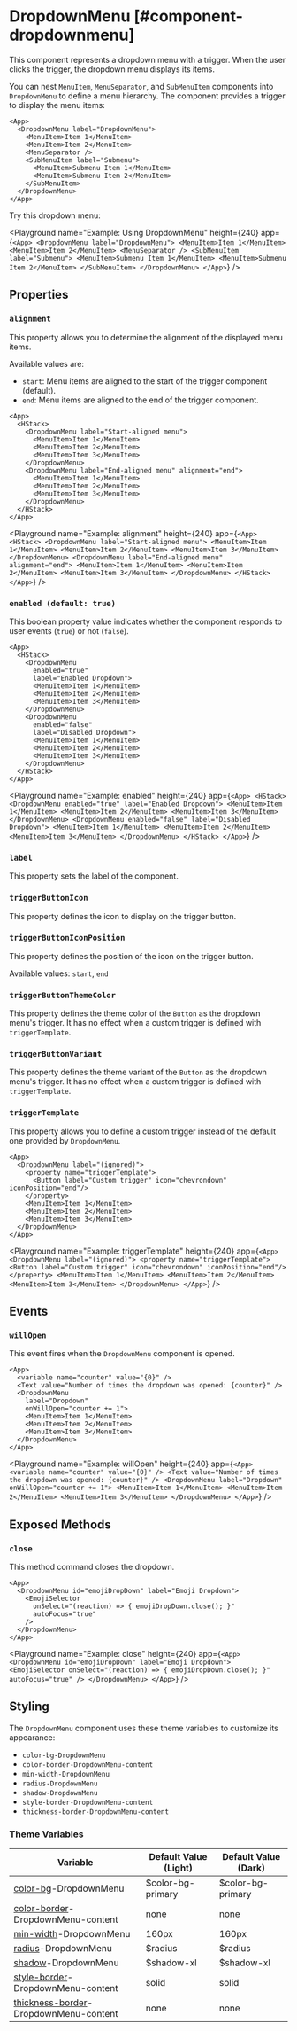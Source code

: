 
# DropdownMenu [#component-dropdownmenu]

This component represents a dropdown menu with a trigger. When the user clicks the trigger, the dropdown menu displays its items.



You can nest `MenuItem`, `MenuSeparator`, and `SubMenuItem` components into `DropdownMenu` to define a menu hierarchy. The component provides a trigger to display the menu items:

```ueml copy
<App>
  <DropdownMenu label="DropdownMenu">
    <MenuItem>Item 1</MenuItem>
    <MenuItem>Item 2</MenuItem>
    <MenuSeparator />
    <SubMenuItem label="Submenu">
      <MenuItem>Submenu Item 1</MenuItem>
      <MenuItem>Submenu Item 2</MenuItem>
    </SubMenuItem>
  </DropdownMenu>
</App>
```

Try this dropdown menu:

<Playground
  name="Example: Using DropdownMenu"
  height={240}
  app={`
    <App>
      <DropdownMenu label="DropdownMenu">
        <MenuItem>Item 1</MenuItem>
        <MenuItem>Item 2</MenuItem>
        <MenuSeparator />
        <SubMenuItem label="Submenu">
          <MenuItem>Submenu Item 1</MenuItem>
          <MenuItem>Submenu Item 2</MenuItem>
        </SubMenuItem>
      </DropdownMenu>
    </App>
  `}
/>

## Properties

### `alignment`

This property allows you to determine the alignment of the displayed menu items.

Available values are:
- `start`: Menu items are aligned to the start of the trigger component (default).
- `end`: Menu items are aligned to the end of the trigger component.

```ueml copy {8}
<App>
  <HStack>
    <DropdownMenu label="Start-aligned menu">
      <MenuItem>Item 1</MenuItem>
      <MenuItem>Item 2</MenuItem>
      <MenuItem>Item 3</MenuItem>
    </DropdownMenu>
    <DropdownMenu label="End-aligned menu" alignment="end">
      <MenuItem>Item 1</MenuItem>
      <MenuItem>Item 2</MenuItem>
      <MenuItem>Item 3</MenuItem>
    </DropdownMenu>
  </HStack>
</App>
```

<Playground
  name="Example: alignment"
  height={240}
  app={`
    <App>
      <HStack>
        <DropdownMenu label="Start-aligned menu">
          <MenuItem>Item 1</MenuItem>
          <MenuItem>Item 2</MenuItem>
          <MenuItem>Item 3</MenuItem>
        </DropdownMenu>
        <DropdownMenu label="End-aligned menu" alignment="end">
          <MenuItem>Item 1</MenuItem>
          <MenuItem>Item 2</MenuItem>
          <MenuItem>Item 3</MenuItem>
        </DropdownMenu>
      </HStack>
    </App>
  `}
/>

### `enabled (default: true)`

This boolean property value indicates whether the component responds to user events (`true`) or not (`false`).

```ueml copy {4, 11}
<App>
  <HStack>
    <DropdownMenu
      enabled="true"
      label="Enabled Dropdown">
      <MenuItem>Item 1</MenuItem>
      <MenuItem>Item 2</MenuItem>
      <MenuItem>Item 3</MenuItem>
    </DropdownMenu>
    <DropdownMenu
      enabled="false"
      label="Disabled Dropdown">
      <MenuItem>Item 1</MenuItem>
      <MenuItem>Item 2</MenuItem>
      <MenuItem>Item 3</MenuItem>
    </DropdownMenu>
  </HStack>
</App>
```

<Playground
  name="Example: enabled"
  height={240}
  app={`
    <App>
      <HStack>
        <DropdownMenu
          enabled="true"
          label="Enabled Dropdown">
          <MenuItem>Item 1</MenuItem>
          <MenuItem>Item 2</MenuItem>
          <MenuItem>Item 3</MenuItem>
        </DropdownMenu>
        <DropdownMenu
          enabled="false"
          label="Disabled Dropdown">
          <MenuItem>Item 1</MenuItem>
          <MenuItem>Item 2</MenuItem>
          <MenuItem>Item 3</MenuItem>
        </DropdownMenu>
      </HStack>
    </App>
  `}
/>

### `label`

This property sets the label of the component.

### `triggerButtonIcon`

This property defines the icon to display on the trigger button.

### `triggerButtonIconPosition`

This property defines the position of the icon on the trigger button.

Available values: `start`, `end`

### `triggerButtonThemeColor`

This property defines the theme color of the `Button` as the dropdown menu's trigger. It has no effect when a custom trigger is defined with `triggerTemplate`.

### `triggerButtonVariant`

This property defines the theme variant of the `Button` as the dropdown menu's trigger. It has no effect when a custom trigger is defined with `triggerTemplate`.

### `triggerTemplate`

This property allows you to define a custom trigger instead of the default one provided by `DropdownMenu`.

```ueml copy {3-5}
<App>
  <DropdownMenu label="(ignored)">
    <property name="triggerTemplate">
      <Button label="Custom trigger" icon="chevrondown" iconPosition="end"/>
    </property>
    <MenuItem>Item 1</MenuItem>
    <MenuItem>Item 2</MenuItem>
    <MenuItem>Item 3</MenuItem>
  </DropdownMenu>
</App>
```

<Playground
  name="Example: triggerTemplate"
  height={240}
  app={`
    <App>
      <DropdownMenu label="(ignored)">
        <property name="triggerTemplate">
          <Button label="Custom trigger" icon="chevrondown" iconPosition="end"/>
        </property>
        <MenuItem>Item 1</MenuItem>
        <MenuItem>Item 2</MenuItem>
        <MenuItem>Item 3</MenuItem>
      </DropdownMenu>
    </App>
  `}
/>

## Events

### `willOpen`

This event fires when the `DropdownMenu` component is opened.

```ueml copy {6}
<App>
  <variable name="counter" value="{0}" />
  <Text value="Number of times the dropdown was opened: {counter}" />
  <DropdownMenu
    label="Dropdown"
    onWillOpen="counter += 1">
    <MenuItem>Item 1</MenuItem>
    <MenuItem>Item 2</MenuItem>
    <MenuItem>Item 3</MenuItem>
  </DropdownMenu>
</App>
```

<Playground
  name="Example: willOpen"
  height={240}
  app={`
    <App>
      <variable name="counter" value="{0}" />
      <Text value="Number of times the dropdown was opened: {counter}" />
      <DropdownMenu
        label="Dropdown"
        onWillOpen="counter += 1">
        <MenuItem>Item 1</MenuItem>
        <MenuItem>Item 2</MenuItem>
        <MenuItem>Item 3</MenuItem>
      </DropdownMenu>
    </App>
  `}
/>

## Exposed Methods

### `close`

This method command closes the dropdown.

```ueml copy {4}
<App>
  <DropdownMenu id="emojiDropDown" label="Emoji Dropdown">
    <EmojiSelector
      onSelect="(reaction) => { emojiDropDown.close(); }"
      autoFocus="true"
    />
  </DropdownMenu>
</App>
```

<Playground
  name="Example: close"
  height={240}
  app={`
    <App>
      <DropdownMenu id="emojiDropDown" label="Emoji Dropdown">
        <EmojiSelector
          onSelect="(reaction) => { emojiDropDown.close(); }"
          autoFocus="true"
        />
      </DropdownMenu>
    </App>
  `}
/>

## Styling

The `DropdownMenu` component uses these theme variables to customize its appearance:

- `color-bg-DropdownMenu`
- `color-border-DropdownMenu-content`
- `min-width-DropdownMenu`
- `radius-DropdownMenu`
- `shadow-DropdownMenu`
- `style-border-DropdownMenu-content`
- `thickness-border-DropdownMenu-content`

### Theme Variables

| Variable | Default Value (Light) | Default Value (Dark) |
| --- | --- | --- |
| [color-bg](../styles-and-themes/common-units/#color)-DropdownMenu | $color-bg-primary | $color-bg-primary |
| [color-border](../styles-and-themes/common-units/#color)-DropdownMenu-content | <GrayText>none</GrayText> | <GrayText>none</GrayText> |
| [min-width](../styles-and-themes/common-units/#size)-DropdownMenu | 160px | 160px |
| [radius](../styles-and-themes/common-units/#border-rounding)-DropdownMenu | $radius | $radius |
| [shadow](../styles-and-themes/common-units/#color)-DropdownMenu | $shadow-xl | $shadow-xl |
| [style-border](../styles-and-themes/common-units/#border-style)-DropdownMenu-content | solid | solid |
| [thickness-border](../styles-and-themes/common-units/#size)-DropdownMenu-content | <GrayText>none</GrayText> | <GrayText>none</GrayText> |

